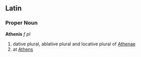 ==Latin==
===Proper Noun===
'''Athenis''' ''f pl''

#dative plural, ablative plural and locative plural of [[Athenae]]
#at [[Athens]]